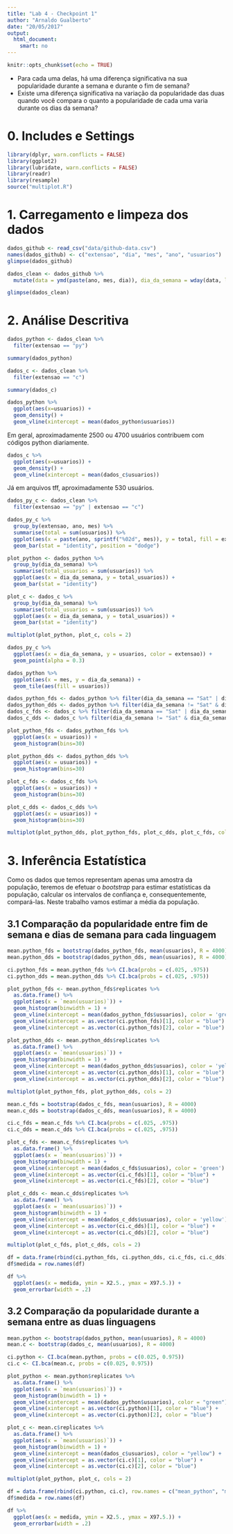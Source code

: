 ```yaml
---
title: "Lab 4 - Checkpoint 1"
author: "Arnaldo Gualberto"
date: "20/05/2017"
output: 
  html_document:
    smart: no
---
```


```r
knitr::opts_chunk$set(echo = TRUE)
```

* Para cada uma delas, há uma diferença significativa na sua popularidade durante a semana e durante o fim de semana? 
* Existe uma diferença significativa na variação da popularidade das duas quando você compara o quanto a popularidade de cada uma varia durante os dias da semana?

# 0. Includes e Settings
```r
library(dplyr, warn.conflicts = FALSE)
library(ggplot2)
library(lubridate, warn.conflicts = FALSE)
library(readr)
library(resample)
source("multiplot.R")
```

# 1. Carregamento e limpeza dos dados
```r
dados_github <- read_csv("data/github-data.csv")
names(dados_github) <- c("extensao", "dia", "mes", "ano", "usuarios")
glimpse(dados_github)
```

```r
dados_clean <- dados_github %>%
  mutate(data = ymd(paste(ano, mes, dia)), dia_da_semana = wday(data, label = T))

glimpse(dados_clean)
```

# 2. Análise Descritiva

```r
dados_python <- dados_clean %>%
  filter(extensao == "py")

summary(dados_python)
```

```r
dados_c <- dados_clean %>%
  filter(extensao == "c")

summary(dados_c)
```

```r
dados_python %>%
  ggplot(aes(x=usuarios)) +
  geom_density() +
  geom_vline(xintercept = mean(dados_python$usuarios))
```

Em geral, aproximadamente 2500 ou 4700 usuários contribuem com códigos python diariamente.

```r
dados_c %>%
  ggplot(aes(x=usuarios)) +
  geom_density() +
  geom_vline(xintercept = mean(dados_c$usuarios))
```

Já em arquivos tff, aproximadamente 530 usuários.

```r
dados_py_c <- dados_clean %>%
  filter(extensao == "py" | extensao == "c")

dados_py_c %>%
  group_by(extensao, ano, mes) %>%
  summarise(total = sum(usuarios)) %>%
  ggplot(aes(x = paste(ano, sprintf("%02d", mes)), y = total, fill = extensao)) +
  geom_bar(stat = "identity", position = "dodge")

```


```r
plot_python <- dados_python %>%
  group_by(dia_da_semana) %>%
  summarise(total_usuarios = sum(usuarios)) %>%
  ggplot(aes(x = dia_da_semana, y = total_usuarios)) +
  geom_bar(stat = "identity")

plot_c <- dados_c %>%
  group_by(dia_da_semana) %>%
  summarise(total_usuarios = sum(usuarios)) %>%
  ggplot(aes(x = dia_da_semana, y = total_usuarios)) +
  geom_bar(stat = "identity")

multiplot(plot_python, plot_c, cols = 2)
```



```r
dados_py_c %>%
  ggplot(aes(x = dia_da_semana, y = usuarios, color = extensao)) +
  geom_point(alpha = 0.3)
```

```r
dados_python %>%
  ggplot(aes(x = mes, y = dia_da_semana)) +
  geom_tile(aes(fill = usuarios)) 
```

```r
dados_python_fds <- dados_python %>% filter(dia_da_semana == "Sat" | dia_da_semana == "Sun")
dados_python_dds <- dados_python %>% filter(dia_da_semana != "Sat" & dia_da_semana != "Sun")
dados_c_fds <- dados_c %>% filter(dia_da_semana == "Sat" | dia_da_semana == "Sun")
dados_c_dds <- dados_c %>% filter(dia_da_semana != "Sat" & dia_da_semana != "Sun")

plot_python_fds <- dados_python_fds %>%
  ggplot(aes(x = usuarios)) +
  geom_histogram(bins=30)

plot_python_dds <- dados_python_dds %>%
  ggplot(aes(x = usuarios)) +
  geom_histogram(bins=30)

plot_c_fds <- dados_c_fds %>%
  ggplot(aes(x = usuarios)) +
  geom_histogram(bins=30)

plot_c_dds <- dados_c_dds %>%
  ggplot(aes(x = usuarios)) +
  geom_histogram(bins=30)

multiplot(plot_python_dds, plot_python_fds, plot_c_dds, plot_c_fds, cols = 2)
```


# 3. Inferência Estatística

Como os dados que temos representam apenas uma amostra da população, teremos de efetuar o _bootstrap_ para estimar estatísticas da população, calcular os intervalos de confiança e, consequentemente, compará-las. Neste trabalho vamos estimar a média da população.

## 3.1 Comparação da popularidade entre fim de semana e dias de semana para cada linguagem



```r
mean.python_fds = bootstrap(dados_python_fds, mean(usuarios), R = 4000)
mean.python_dds = bootstrap(dados_python_dds, mean(usuarios), R = 4000)

ci.python_fds = mean.python_fds %>% CI.bca(probs = c(.025, .975))
ci.python_dds = mean.python_dds %>% CI.bca(probs = c(.025, .975))

plot_python_fds <- mean.python_fds$replicates %>%
  as.data.frame() %>%
  ggplot(aes(x = `mean(usuarios)`)) +
  geom_histogram(binwidth = 1) +
  geom_vline(xintercept = mean(dados_python_fds$usuarios), color = 'green') +
  geom_vline(xintercept = as.vector(ci.python_fds)[1], color = "blue") + 
  geom_vline(xintercept = as.vector(ci.python_fds)[2], color = "blue")

plot_python_dds <- mean.python_dds$replicates %>%
  as.data.frame() %>%
  ggplot(aes(x = `mean(usuarios)`)) +
  geom_histogram(binwidth = 1) +
  geom_vline(xintercept = mean(dados_python_dds$usuarios), color = 'yellow')+
  geom_vline(xintercept = as.vector(ci.python_dds)[1], color = "blue") + 
  geom_vline(xintercept = as.vector(ci.python_dds)[2], color = "blue")

multiplot(plot_python_fds, plot_python_dds, cols = 2)
```

```r
mean.c_fds = bootstrap(dados_c_fds, mean(usuarios), R = 4000)
mean.c_dds = bootstrap(dados_c_dds, mean(usuarios), R = 4000)

ci.c_fds = mean.c_fds %>% CI.bca(probs = c(.025, .975))
ci.c_dds = mean.c_dds %>% CI.bca(probs = c(.025, .975))

plot_c_fds <- mean.c_fds$replicates %>%
  as.data.frame() %>%
  ggplot(aes(x = `mean(usuarios)`)) +
  geom_histogram(binwidth = 1) +
  geom_vline(xintercept = mean(dados_c_fds$usuarios), color = 'green') +
  geom_vline(xintercept = as.vector(ci.c_fds)[1], color = "blue") + 
  geom_vline(xintercept = as.vector(ci.c_fds)[2], color = "blue")

plot_c_dds <- mean.c_dds$replicates %>%
  as.data.frame() %>%
  ggplot(aes(x = `mean(usuarios)`)) +
  geom_histogram(binwidth = 1) +
  geom_vline(xintercept = mean(dados_c_dds$usuarios), color = 'yellow') +
  geom_vline(xintercept = as.vector(ci.c_dds)[1], color = "blue") + 
  geom_vline(xintercept = as.vector(ci.c_dds)[2], color = "blue")

multiplot(plot_c_fds, plot_c_dds, cols = 2)
```


```r
df = data.frame(rbind(ci.python_fds, ci.python_dds, ci.c_fds, ci.c_dds), row.names = c("mean_python_fds", "mean_python_dds", "mean_c_fds", "mean_c_dds"))
df$medida = row.names(df)

df %>%
  ggplot(aes(x = medida, ymin = X2.5., ymax = X97.5.)) +
  geom_errorbar(width = .2)
```

## 3.2 Comparação da popularidade durante a semana entre as duas linguagens



```r
mean.python <- bootstrap(dados_python, mean(usuarios), R = 4000)
mean.c <- bootstrap(dados_c, mean(usuarios), R = 4000)

ci.python <- CI.bca(mean.python, probs = c(0.025, 0.975))
ci.c <- CI.bca(mean.c, probs = c(0.025, 0.975))

plot_python <- mean.python$replicates %>%
  as.data.frame() %>%
  ggplot(aes(x = `mean(usuarios)`)) +
  geom_histogram(binwidth = 1) +
  geom_vline(xintercept = mean(dados_python$usuarios), color = "green") +
  geom_vline(xintercept = as.vector(ci.python)[1], color = "blue") +
  geom_vline(xintercept = as.vector(ci.python)[2], color = "blue")

plot_c <- mean.c$replicates %>%
  as.data.frame() %>%
  ggplot(aes(x = `mean(usuarios)`)) +
  geom_histogram(binwidth = 1) +
  geom_vline(xintercept = mean(dados_c$usuarios), color = "yellow") +
  geom_vline(xintercept = as.vector(ci.c)[1], color = "blue") +
  geom_vline(xintercept = as.vector(ci.c)[2], color = "blue")

multiplot(plot_python, plot_c, cols = 2)
```

```r
df = data.frame(rbind(ci.python, ci.c), row.names = c("mean_python", "mean_c"))
df$medida = row.names(df)

df %>%
  ggplot(aes(x = medida, ymin = X2.5., ymax = X97.5.)) +
  geom_errorbar(width = .2)
```

